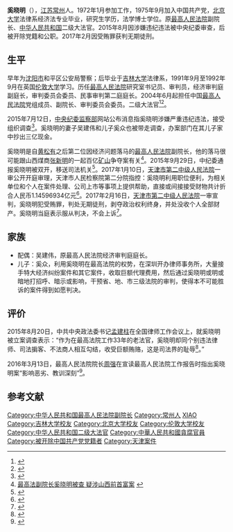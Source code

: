 {{Infobox_officeholder
| name =奚晓明
| image name = 
| width = 
| now =[[中华人民共和国|中华人民共和国]][[中华人民共和国最高人民法院|最高人民法院]]副院长
| period =2004年6月－2015年7月
| Sex =男 
| party =<del>{{CPC}}</del>（1975年9月加入－2015年9月29日开除）
| Native place ={{CHN}}[[江苏|江苏]][[常州|常州]]
| date of birth =1954年6月
| date of death = 
| place of birth ={{CHN}}[[江苏省|江苏省]][[常州市|常州市]]
| place of death = 
| educate =
| past = 
}}
'''奚晓明'''（{{bd|1954年|6月|}}），[[江苏|江苏]][[常州|常州]]人。1972年1月参加工作，1975年9月加入中国共产党，[[北京大学|北京大学]]法律系经济法专业毕业，研究生学历，法学博士学位。原[[中华人民共和国最高人民法院|最高人民法院]]副院长、[[中华人民共和国|中华人民共和国]]二级大法官。2015年8月因涉嫌违纪违法被中央纪委审查，后被开除党籍和公职。2017年2月因受贿罪获判无期徒刑。

== 生平 ==
早年为[[沈阳市|沈阳市]]和平区公安局警察；后毕业于[[吉林大学|吉林大学]]法律系，1991年9月至1992年9月在英国[[伦敦大学|伦敦大学]]学习。历任[[中华人民共和国最高人民法院|最高人民法院]]研究室书记员、审判员，经济审判庭副庭长，审判委员会委员、民事审判第二庭庭长。2004年6月起担任中国[[中华人民共和国最高人民法院|最高人民法院]]党组成员、副院长、审判委员会委员。二级大法官<ref>{{cite news|title=撒贝宁专访高法副院长奚晓明|url=http://news.sina.com.cn/c/p/2007-03-14/173312517522.shtml|accessdate=2013-07-14|newspaper=新浪|archive-date=2019-06-09|archive-url=https://web.archive.org/web/20190609134547/http://news.sina.com.cn/c/p/2007-03-14/173312517522.shtml}}</ref><ref>{{cite news|title=审判工作要用“国事”眼光 ——最高人民法院副院长奚晓明谈国际金融危机的司法应对|url=http://www.chinacourt.org/article/detail/2009/06/id/361562.shtml|accessdate=2013-07-14|newspaper=中国法院网|archive-date=2015-09-23|archive-url=https://web.archive.org/web/20150923202855/http://www.chinacourt.org/article/detail/2009/06/id/361562.shtml}}</ref>。

2015年7月12日，[[中共中央纪委|中央纪委]][[中华人民共和国监察部|监察部]]网站公布消息指奚晓明涉嫌严重违纪违法，接受组织调查<ref>{{cite news|title=最高人民法院副院长、党组成员奚晓明涉嫌严重违纪违法接受组织调查|url=http://www.ccdi.gov.cn/xwtt/201507/t20150712_59136.html|accessdate=2015-07-12|newspaper=中央纪委监察部|archive-date=2017-11-11|archive-url=https://web.archive.org/web/20171111041625/http://www.ccdi.gov.cn/xwtt/201507/t20150712_59136.html}}</ref>。奚晓明的妻子吴建伟和儿子奚众也被带走调查，办案部门在其儿子家中抄出三亿现金。

奚晓明是自[[黄松有|黄松有]]之后第二位因经济问题落马的[[中华人民共和国最高人民法院|最高人民法院]]副院长，他的落马很可能跟山西煤商[[张新明|张新明]]的一起百亿[[矿山|矿山]]争夺案有关<ref>[http://news.163.com/15/0713/08/AUD0OLT40001124J.html 最高法副院长奚晓明被查 疑涉山西前首富案] {{webarchive|url=https://web.archive.org/web/20150713083055/http://news.163.com/15/0713/08/AUD0OLT40001124J.html |date=2015-07-13 }}</ref>。2015年9月29日，中纪委通报奚晓明被双开，移送司法机关<ref>{{cite web |url = http://www.ccdi.gov.cn/xwtt/201509/t20150929_62886.html |title = 最高人民法院原副院长、党组成员奚晓明严重违纪被开除党籍 |accessdate = 2015年9月29日 |publisher = 中央纪委监察部网站 |archive-date = 2015年10月3日 |archive-url = https://web.archive.org/web/20151003034131/http://www.ccdi.gov.cn/xwtt/201509/t20150929_62886.html }}</ref>。2017年1月10日，[[天津市第二中级人民法院|天津市第二中级人民法院]]一审公开开庭审理，天津市人民检察院第二分院指控：奚晓明利用职位便利，为相关单位和个人在案件处理、公司上市等事项上提供帮助，直接或间接接受财物共计折合人民币1.14596934亿元<ref>{{cite news|title=最高法原副院长奚晓明受贿案开庭 涉案1.14多亿元|url=http://news.163.com/17/0110/16/CAECJ6UV0001899O.html|accessdate=2017-01-10|agency=央视新闻|date=2017-01-10|archive-date=2017-01-12|archive-url=https://web.archive.org/web/20170112215545/http://news.163.com/17/0110/16/CAECJ6UV0001899O.html}}</ref>。2017年2月16日，[[天津市第二中级人民法院|天津市第二中级人民法院]]一审宣判，奚晓明犯受贿罪，判处无期徒刑，剥夺政治权利终身，并处没收个人全部财产。奚晓明当庭表示服从判决，不会上诉<ref>{{cite web |url = http://www.ccdi.gov.cn/yw/201702/t20170216_94095.html |title = 最高人民法院原副院长奚晓明受贿案一审宣判 |accessdate = 2017年2月16日|date = 2017年2月16日 |publisher = 中央纪委监察部网站}}</ref>。

==家族==
*配偶：吴建伟，原最高人民法院经济审判庭庭长。
*儿子：奚众，利用奚晓明在最高法院的权势，在深圳开办律师事务所，大量接手特大经济纠纷案件和其它案件，收取巨额代理费用，然后通过奚晓明或明或暗地打招呼、暗示或影响，干预省、地、市三级法院的审判，使得本不可能胜诉的案件得到如愿判决。

==评价==
2015年8月20日，中共中央政法委书记[[孟建柱|孟建柱]]在全国律师工作会议上，就奚晓明被立案调查表示：“作为在最高法院工作33年的老法官，奚晓明却同个别违法律师、司法掮客、不法商人相互勾结，收受巨额贿赂，这是司法界的耻辱<ref>{{cite web |url = http://news.sohu.com/20150821/n419378556.shtml |title = 中央政法委书记谈奚晓明案：这是司法界的耻辱 |accessdate = 2017-02-16 |date = 2015-08-21 |publisher = 新京报 |archive-date = 2019-06-07 |archive-url = https://web.archive.org/web/20190607200845/http://news.sohu.com/20150821/n419378556.shtml }}</ref>。”

2016年3月13日，最高人民法院院长[[周强|周强]]在宣读最高人民法院工作报告时指出奚晓明案“影响恶劣、教训深刻”<ref>{{cite web |url = http://news.21cn.com/caiji/roll1/a/2016/0313/13/30756341.shtml |title = 周强谈“奚晓明案”：影响恶劣、教训深刻 |accessdate = 2017-02-16 |date = 2016-03-13 |publisher = 中国新闻网 |archive-url = https://web.archive.org/web/20170218063317/http://news.21cn.com/caiji/roll1/a/2016/0313/13/30756341.shtml |archive-date = 2017-02-18 |dead-url = yes }}</ref>。

==参考文献==
{{reflist}}
{{中共十八大到十九大期间的反腐败工作}}
{{DEFAULTSORT:xi xiaoming}}
[[Category:中华人民共和国最高人民法院副院长|Category:中华人民共和国最高人民法院副院长]]
[[Category:常州人|Category:常州人]]
[[Category:奚姓|XIAO]]
[[Category:吉林大学校友|Category:吉林大学校友]]
[[Category:北京大学校友|Category:北京大学校友]]
[[Category:伦敦大学校友|Category:伦敦大学校友]]
[[Category:中华人民共和国二级大法官|Category:中华人民共和国二级大法官]]
[[Category:中華人民共和國貪腐官員|Category:中華人民共和國貪腐官員]]
[[Category:被开除中国共产党党籍者|Category:被开除中国共产党党籍者]]
[[Category:天津案件|Category:天津案件]]
